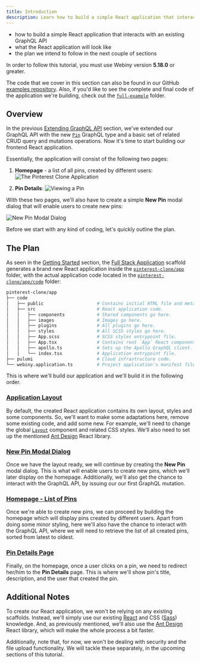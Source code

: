 ```yaml
---
title: Introduction
description: Learn how to build a simple React application that interacts with a GraphQL API.
---
```



<Alert type="success" title="WHAT YOU’LL LEARN">

- how to build a simple React application that interacts with an existing GraphQL API
- what the React application will look like
- the plan we intend to follow in the next couple of sections

</Alert>

<Alert type="info" title="Can I use this?">

In order to follow this tutorial, you must use Webiny version **5.18.0** or greater.

</Alert>

<Alert type="info">

The code that we cover in this section can also be found in our GitHub [examples repository](https://github.com/webiny/webiny-examples/tree/master/create-custom-application/04-react-application/01-introduction). Also, if you'd like to see the complete and final code of the application we're building, check out the [`full-example`](https://github.com/webiny/webiny-examples/tree/master/create-custom-application/full-example) folder.

</Alert>

## Overview

In the previous [Extending GraphQL API](../../custom-app-tutorial/graphql-api/create-a-graphql-api) section, we've extended our GraphQL API with the new [`Pin`](https://github.com/webiny/webiny-examples/blob/master/create-custom-application/04-react-application/01-introduction/pinterest-clone/api/code/graphql/src/plugins/scaffolds/pins/typeDefs.ts#L2) GraphQL type and a basic set of related CRUD query and mutations operations. Now it's time to start building our frontend React application.

Essentially, the application will consist of the following two pages:

1. **Homepage** - a list of all pins, created by different users:
   ![The Pinterest Clone Application](./assets/introduction/view-pins.png)

2. **Pin Details**:
   ![Viewing a Pin](./assets/introduction/view-pin.png)

With these two pages, we'll also have to create a simple **New Pin** modal dialog that will enable users to create new pins:

![New Pin Modal Dialog](./assets/introduction/new-pin-modal-dialog.png)

Before we start with any kind of coding, let's quickly outline the plan.

## The Plan

As seen in the [Getting Started](../../custom-app-tutorial/overview/get-started) section, the [Full Stack Application](../../core-development-concepts/scaffolding/full-stack-application) scaffold generates a brand new React application inside the [`pinterest-clone/app`](https://github.com/webiny/webiny-examples/tree/master/create-custom-application/04-react-application/01-introduction/pinterest-clone/app) folder, with the actual application code located in the [`pinterest-clone/app/code`](https://github.com/webiny/webiny-examples/tree/master/create-custom-application/04-react-application/01-introduction/pinterest-clone/app/code) folder:

```bash React Application Files and Folders (Some Files Removed for Brevity)
pinterest-clone/app
├── code
│   ├── public                    # Contains initial HTML file and meta files.
│   ├── src                       # React application code.
│   │   ├── components            # Shared components go here.
│   │   ├── images                # Images go here.
│   │   ├── plugins               # All plugins go here.
│   │   ├── styles                # All SCSS styles go here.
│   │   ├── App.scss              # SCSS styles entrypoint file.
│   │   ├── App.tsx               # Contains root `App` React component.
│   │   ├── apollo.ts             # Sets up the Apollo GraphQL client.
│   │   └── index.tsx             # Application entrypoint file.
├── pulumi                        # Cloud infrastructure code.
└── webiny.application.ts         # Project application's manifest file.
```

This is where we'll build our application and we'll build it in the following order.

### [Application Layout](../../custom-app-tutorial/react-application/layout)

By default, the created React application contains its own layout, styles and some components. So, we'll want to make some adaptations here, remove some existing code, and add some new. For example, we'll need to change the global [`Layout`](https://github.com/webiny/webiny-examples/blob/master/create-custom-application/04-react-application/01-introduction/pinterest-clone/app/code/src/components/Layout.tsx#L14) component and related CSS styles. We'll also need to set up the mentioned [Ant Design](https://ant.design/docs/react/introduce) React library.

### [New Pin Modal Dialog](../../custom-app-tutorial/react-application/new-pin-modal-dialog)

Once we have the layout ready, we will continue by creating the **New Pin** modal dialog. This is what will enable users to create new pins, which we'll later display on the homepage. Additionally, we'll also get the chance to interact with the GraphQL API, by issuing our our first GraphQL mutation.

### [Homepage - List of Pins](../../custom-app-tutorial/react-application/homepage)

Once we're able to create new pins, we can proceed by building the homepage which will display pins created by different users. Apart from doing some minor styling, here we'll also have the chance to interact with the GraphQL API, where we will need to retrieve the list of all created pins, sorted from latest to oldest.

### [Pin Details Page](../../custom-app-tutorial/react-application/pin-details-page)

Finally, on the homepage, once a user clicks on a pin, we need to redirect her/him to the **Pin Details** page. This is where we'll show pin's title, description, and the user that created the pin.

## Additional Notes

To create our React application, we won't be relying on any existing scaffolds. Instead, we'll simply use our existing [React](https://reactjs.org/) and CSS ([Sass](https://sass-lang.com/)) knowledge. And, as previously mentioned, we'll also use the [Ant Design](https://ant.design/docs/react/introduce) React library, which will make the whole process a bit faster.

Additionally, note that, for now, we won't be dealing with security and the file upload functionality. We will tackle these separately, in the upcoming sections of this tutorial.
